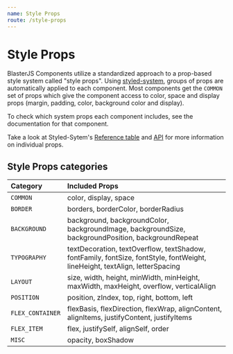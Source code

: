 ```yaml
---
name: Style Props
route: /style-props
---
```


# Style Props

BlasterJS Components utilize a standardized approach to a prop-based style system called "style props". Using [styled-system](https://styled-system.com/), groups of props are automatically applied to each component. Most components get the `COMMON` set of props which give the component access to color, space and display props (margin, padding, color, background color and display).

To check which system props each component includes, see the documentation for that component.

Take a look at Styled-Sytem's [Reference table](https://styled-system.com/table) and [API](https://styled-system.com/api) for more information on individual props.

## Style Props categories
| Category | Included Props |
|:---------|:---------------|
| `COMMON` | color, display, space |
| `BORDER` | borders, borderColor, borderRadius |
| `BACKGROUND` | background, backgroundColor, backgroundImage, backgroundSize, backgroundPosition, backgroundRepeat |
| `TYPOGRAPHY` | textDecoration, textOverflow, textShadow, fontFamily, fontSize, fontStyle, fontWeight, lineHeight, textAlign, letterSpacing |
| `LAYOUT` | size, width, height, minWidth, minHeight, maxWidth, maxHeight, overflow, verticalAlign |
| `POSITION` | position, zIndex, top, right, bottom, left |
| `FLEX_CONTAINER` | flexBasis, flexDirection, flexWrap, alignContent, alignItems, justifyContent, justifyItems |
| `FLEX_ITEM` | flex, justifySelf, alignSelf, order |
| `MISC` | opacity, boxShadow |